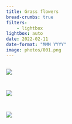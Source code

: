 ```yaml
---
title: Grass flowers
bread-crumbs: true
filters:
    - lightbox
lightbox: auto
date: 2022-02-11
date-format: "MMM YYYY"
image: photos/001.png
---
```




::: {style="display: grid;grid-template-columns: repeat(auto-fill, minmax(250px, 1fr));grid-gap: 1em;"}


![](photos/001.png){group="my-gallery"}

![](photos/002.jpg){group="my-gallery"}

![](photos/003.jpg){group="my-gallery"}

:::
